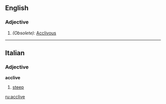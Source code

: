 ==English==

===Adjective===
{{en-adj}}

# ''(Obsolete):'' [[acclivous|Acclivous]]

----

==Italian==

===Adjective===
'''acclive'''

# [[steep]]

[[ru:acclive]]